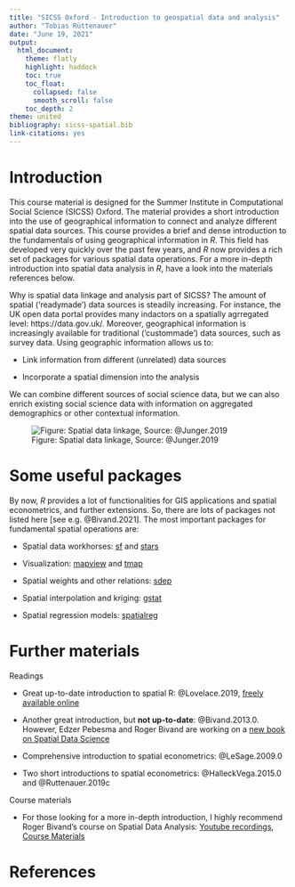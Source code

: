 ```yaml
---
title: "SICSS Oxford - Introduction to geospatial data and analysis"
author: "Tobias Rüttenauer"
date: "June 19, 2021"
output: 
  html_document:
    theme: flatly
    highlight: haddock
    toc: true
    toc_float:
      collapsed: false
      smooth_scroll: false
    toc_depth: 2
theme: united
bibliography: sicss-spatial.bib
link-citations: yes
---
```


# Introduction

This course material is designed for the Summer Institute in Computational Social Science (SICSS) Oxford. The material provides a short introduction into the use of geographical information to connect and analyze different spatial data sources. This course provides a brief and dense introduction to the fundamentals of using geographical information in _R_. This field has developed very quickly over the past few years, and _R_ now provides a rich set of packages for various spatial data operations. For a more in-depth introduction into spatial data analysis in _R_, have a look into the materials references below. 

Why is spatial data linkage and analysis part of SICSS? The amount of spatial ('readymade') data sources is steadily increasing. For instance, the UK open data portal provides many indactors on a spatially agrregated level: https://data.gov.uk/. Moreover, geographical information is increasingly available for traditional ('custommade') data sources, such as survey data. Using geographic information allows us to:

* Link information from different (unrelated) data sources

* Incorporate a spatial dimension into the analysis

We can combine different sources of social science data, but we can also enrich existing social science data with information on aggregated demographics or other contextual information.

![Figure: Spatial data linkage, Source: @Junger.2019](fig/fig1_Juenger.jpg)

# Some useful packages

By now, _R_ provides a lot of functionalities for GIS applications and spatial econometrics, and further extensions. So, there are lots of packages not listed here [see e.g. @Bivand.2021]. The most important packages for fundamental spatial operations are:

* Spatial data workhorses: [sf](https://cran.r-project.org/web/packages/sf/index.html) and [stars](https://cran.r-project.org/web/packages/stars/index.html)

* Visualization: [mapview](https://cran.r-project.org/web/packages/mapview/index.html) and [tmap](https://cran.r-project.org/web/packages/tmap/index.html)

* Spatial weights and other relations: [sdep](https://cran.r-project.org/web/packages/stars/index.html)

* Spatial interpolation and kriging: [gstat](https://cran.r-project.org/web/packages/gstat/index.html)

* Spatial regression models: [spatialreg](https://cran.r-project.org/web/packages/spatialreg/index.html)

# Further materials

Readings

* Great up-to-date introduction to spatial R: @Lovelace.2019, [freely available online](https://geocompr.robinlovelace.net/)

* Another great introduction, but __not up-to-date__: @Bivand.2013.0. However, Edzer Pebesma and Roger Bivand are working on a [new book on Spatial Data Science](https://www.r-spatial.org/book)

* Comprehensive introduction to spatial econometrics: @LeSage.2009.0

* Two short introductions to spatial econometrics: @HalleckVega.2015.0 and @Ruttenauer.2019c

Course materials

* For those looking for a more in-depth introduction, I highly recommend Roger Bivand's course on Spatial Data Analysis: [Youtube recordings](https://www.youtube.com/watch?v=KkIbg50Pa0I&list=PLXUoTpMa_9s10NVk4dBQljNOaOXAOhcE0), [Course Materials](https://rsbivand.github.io/ECS530_h19/)


# References
